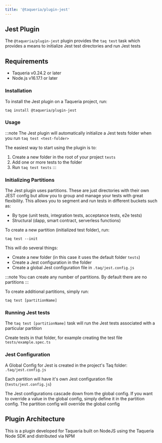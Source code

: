 ```yaml
---
title: '@taqueria/plugin-jest'
---
```


## Jest Plugin 

The `@taqueria/plugin-jest` plugin provides the `taq test` task which provides a means to initialize Jest test directories and run Jest tests

## Requirements

- Taqueria v0.24.2 or later
- Node.js v16.17.1 or later

### Installation

To install the Jest plugin on a Taqueria project, run:

```shell
taq install @taqueria/plugin-jest
```

### Usage

:::note
The Jest plugin will automatically initialize a Jest tests folder when you run `taq test <test-folder>`

The easiest way to start using the plugin is to:

1. Create a new folder in the root of your project `tests`
2. Add one or more tests to the folder
3. Run `taq test tests`
:::


### Initializing Partitions

The Jest plugin uses partitions. These are just directories with their own JEST config but allow you to group and manage your tests with great flexibility. This allows you to segment and run tests in different buckets such as:

- By type (unit tests, integration tests, acceptance tests, e2e tests)
- Structural (dapp, smart contract, serverless functions)

To create a new partition (initialized test folder), run:

```shell
taq test --init
```

This will do several things:

- Create a new folder (in this case it uses the default folder `tests`)
- Create a Jest configuration in the folder
- Create a global Jest configuration file in `.taq/jest.config.js`

:::note
You can create any number of partitions. By default there are no partitions
:::

To create additional partitions, simply run:

```shell
taq test [partitionName]
```

### Running Jest tests

The `taq test [partitionName]` task will run the Jest tests associated with a particular partition

Create tests in that folder, for example creating the test file `tests/example.spec.ts`

### Jest Configuration

A Global Config for Jest is created in the project's Taq folder: `.taq/jest.config.js`

Each partition will have it's own Jest configuration file (`tests/jest.config.js`)

The Jest configurations cascade down from the global config. If you want to override a value in the global config, simply define it in the partition config. The partition config will override the global config

## Plugin Architecture

This is a plugin developed for Taqueria built on NodeJS using the Taqueria Node SDK and distributed via NPM
 